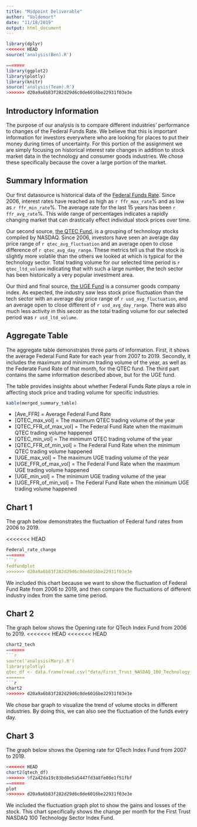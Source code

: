 ```yaml
---
title: "Midpoint Deliverable"
author: "Voldemort"
date: "11/18/2019"
output: html_document
---
```


```r
library(dplyr)
<<<<<<< HEAD
source('analysis(Ben).R')

=======
library(ggplot2)
library(plotly)
library(knitr)
source('analysis(Team).R')
>>>>>>> d20a9a6b83f282d29d6c0de6016be22931f03e3e
```

## Introductory Information
The purpose of our analysis is to compare different industries' performance to changes of the Federal Funds Rate. We believe that this is important information for investors everywhere who are looking for places to put their money during times of uncertainty. For this portion of the assignment we are simply focusing on historical interest rate changes in addition to stock market data in the technology and consumer goods industries. We chose these specifically because the cover a large portion of the market. 

## Summary Information
Our first datasource is historical data of the [Federal Funds Rate](https://fred.stlouisfed.org/series/FEDFUNDS). Since 2006, interest rates have reached as high as `r ffr_max_rate`% and as low as `r ffr_min_rate`%. The average rate for the last 15 years has been `r ffr_avg_rate`%. This wide range of percentages indicates a rapidly changing market that can drastically effect individual stock prices over time.

Our second source, [the QTEC Fund](https://finance.yahoo.com/quote/QTEC/profile?p=QTEC), is a grouping of technology stocks compiled by NASDAQ. Since 2006, investors have seen an average day price range of `r qtec_avg_fluctuation` and an average open to close difference of `r qtec_avg_day_range`. These metrics tell us that the stock is slightly more volatile than the others we looked at which is typical for the technology sector. Total trading volume for our selected time period is `r qtec_ltd_volume` indicating that with such a large number, the tech sector has been historically a very popular investment area.

Our third and final source, [the UGE Fund](https://finance.yahoo.com/quote/UGE?p=UGE) is a consumer goods company index. As expected, the industry saw less stock price fluctuation than the tech sector
with an average day price range of `r usd_avg_fluctuation`, and an average open to close different of `r usd_avg_day_range`. There was also much less activity in this secotr as the total trading volume for our selected period was `r usd_ltd_volume`.

## Aggregate Table
The aggregate table demonstrates three parts of information. First, it shows the average Federal Fund Rate for each year from 2007 to 2019. Secondly, it includes the maximum and minimum trading volume of the year, as well as the Federate Fund Rate of that month, for the QTEC fund. The third part contains the same information described above, but for the UGE fund. 

The table provides insights about whether Federal Funds Rate plays a role in affecting stock price and trading volume for specific industries. 

```r
kable(merged_summary_table)
```

- [Ave_FFR] = Average Federal Fund Rate
- [QTEC_max_vol] = The maximum QTEC trading volume of the year
- [QTEC_FFR_of_max_vol] = The Federal Fund Rate when the maximum QTEC trading  volume happened 
- [QTEC_min_vol] = The minimum QTEC trading volume of the year
- [QTEC_FFR_of_min_vol] = The Federal Fund Rate when the minimum QTEC trading volume happened 
- [UGE_max_vol] = The maximum UGE trading volume of the year
- [UGE_FFR_of_max_vol] = The Federal Fund Rate when the maximum UGE trading volume happened 
- [UGE_min_vol] = The minimum UGE trading volume of the year
- [UGE_FFR_of_min_vol] = The Federal Fund Rate when the minimum UGE trading volume happened 

## Chart 1
The graph below demonstrates the fluctuation of Federal fund rates from 2006 to 2019.

<<<<<<< HEAD
```r
Federal_rate_change
=======
```r
fedfundplot
>>>>>>> d20a9a6b83f282d29d6c0de6016be22931f03e3e
```
We included this chart because we want to show the fluctuation of Federal Fund Rate from 2006 to 2019, and then compare the fluctuations of different industry index from the same time period. 

## Chart 2
The graph below shows the Opening rate for QTech Index Fund from 2006 to 2019.
<<<<<<< HEAD
<<<<<<< HEAD
```r
chart2_tech
=======
```r
source('analysis(Mary).R')
library(plotly)
qtec_df <- data.frame(read.csv("data/First_Trust_NASDAQ_100_Technology_Sector_Index_Fund_05022006_11072019.csv", stringsAsFactors = FALSE))
=======
```r
chart2
>>>>>>> d20a9a6b83f282d29d6c0de6016be22931f03e3e
```
We chose bar graph to visualize the trend of volume stocks in different industries. By doing this, we can also see the fluctuation of the funds every day.

## Chart 3
The graph below shows the Opening rate for QTech Index Fund from 2007 to 2019.
```r
<<<<<<< HEAD
chart2(qtech_df)
>>>>>>> 9f2a42da19c83bd0e5a5447fd3a8fe00e1f51fbf
=======
plot
>>>>>>> d20a9a6b83f282d29d6c0de6016be22931f03e3e
```
We included the fluctuation graph plot to show the gains and losses of the stock. This chart specifically shows the change per month for the First Trust NASDAQ 100 Technology Sector Index Fund.